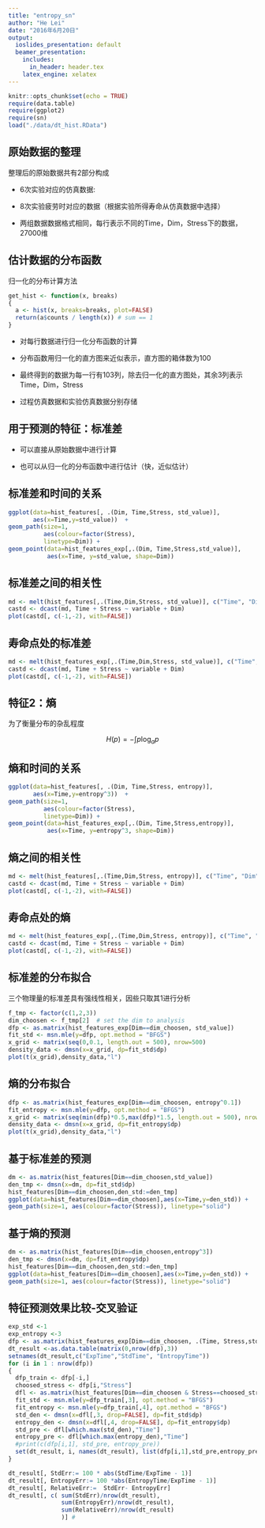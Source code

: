 ```yaml
---
title: "entropy_sn"
author: "He Lei"
date: "2016年6月20日"
output:
  ioslides_presentation: default
  beamer_presentation:
    includes:
      in_header: header.tex
    latex_engine: xelatex
---
```


```r
knitr::opts_chunk$set(echo = TRUE)
require(data.table)
require(ggplot2)
require(sn)
load("./data/dt_hist.RData")
```

## 原始数据的整理

整理后的原始数据共有2部分构成

* 6次实验对应的仿真数据:

* 8次实验疲劳时对应的数据（根据实验所得寿命从仿真数据中选择）

- 两组数据数据格式相同，每行表示不同的Time，Dim，Stress下的数据，27000维

## 估计数据的分布函数

 归一化的分布计算方法
```r
get_hist <- function(x, breaks)
{
  a <- hist(x, breaks=breaks, plot=FALSE)
  return(a$counts / length(x)) # sum == 1
}
```
* 对每行数据进行归一化分布函数的计算

* 分布函数用归一化的直方图来近似表示，直方图的箱体数为100

* 最终得到的数据为每一行有103列，除去归一化的直方图处，其余3列表示Time，Dim，Stress

* 过程仿真数据和实验仿真数据分别存储


## 用于预测的特征：标准差

* 可以直接从原始数据中进行计算

* 也可以从归一化的分布函数中进行估计（快，近似估计）


## 标准差和时间的关系
```r
ggplot(data=hist_features[, .(Dim, Time,Stress, std_value)],
       aes(x=Time,y=std_value))  +  
geom_path(size=1,
          aes(colour=factor(Stress),
          linetype=Dim)) +
geom_point(data=hist_features_exp[,.(Dim, Time,Stress,std_value)],
           aes(x=Time, y=std_value, shape=Dim))
```

## 标准差之间的相关性
```r
md <- melt(hist_features[,.(Time,Dim,Stress, std_value)], c("Time", "Dim","Stress"))
castd <- dcast(md, Time + Stress ~ variable + Dim)
plot(castd[, c(-1,-2), with=FALSE])
```

## 寿命点处的标准差
```r
md <- melt(hist_features_exp[,.(Time,Dim,Stress, std_value)], c("Time", "Dim","Stress"))
castd <- dcast(md, Time + Stress ~ variable + Dim)
plot(castd[, c(-1,-2), with=FALSE])
```

## 特征2：熵

为了衡量分布的杂乱程度

$$ H(p) = - \int p \log_a p $$

## 熵和时间的关系
```r
ggplot(data=hist_features[, .(Dim, Time,Stress, entropy)],
       aes(x=Time,y=entropy^3))  +  
geom_path(size=1,
          aes(colour=factor(Stress),
          linetype=Dim)) +
geom_point(data=hist_features_exp[,.(Dim, Time,Stress,entropy)],
           aes(x=Time, y=entropy^3, shape=Dim))
```

## 熵之间的相关性

```r
md <- melt(hist_features[,.(Time,Dim,Stress, entropy)], c("Time", "Dim","Stress"))
castd <- dcast(md, Time + Stress ~ variable + Dim)
plot(castd[, c(-1,-2), with=FALSE])
```

## 寿命点处的熵
```r
md <- melt(hist_features_exp[,.(Time,Dim,Stress, entropy)], c("Time", "Dim","Stress"))
castd <- dcast(md, Time + Stress ~ variable + Dim)
plot(castd[, c(-1,-2), with=FALSE])
```

## 标准差的分布拟合
三个物理量的标准差具有强线性相关，因些只取其1进行分析
```r
f_tmp <- factor(c(1,2,3))
dim_choosen <- f_tmp[2]  # set the dim to analysis
dfp <- as.matrix(hist_features_exp[Dim==dim_choosen, std_value])
fit_std <- msn.mle(y=dfp, opt.method = "BFGS")
x_grid <- matrix(seq(0,0.1, length.out = 500), nrow=500)
density_data <- dmsn(x=x_grid, dp=fit_std$dp)
plot(t(x_grid),density_data,"l")
```


## 熵的分布拟合
```r
dfp <- as.matrix(hist_features_exp[Dim==dim_choosen, entropy^0.1])
fit_entropy <- msn.mle(y=dfp, opt.method = "BFGS")
x_grid <- matrix(seq(min(dfp)*0.5,max(dfp)*1.5, length.out = 500), nrow=500)
density_data <- dmsn(x=x_grid, dp=fit_entropy$dp)
plot(t(x_grid),density_data,"l")
```

## 基于标准差的预测
```r
dm <- as.matrix(hist_features[Dim==dim_choosen,std_value])
den_tmp <- dmsn(x=dm, dp=fit_std$dp)
hist_features[Dim==dim_choosen,den_std:=den_tmp]
ggplot(data=hist_features[Dim==dim_choosen],aes(x=Time,y=den_std)) + 
geom_path(size=1, aes(colour=factor(Stress)), linetype="solid")
```

## 基于熵的预测
```r
dm <- as.matrix(hist_features[Dim==dim_choosen,entropy^3])
den_tmp <- dmsn(x=dm, dp=fit_entropy$dp)
hist_features[Dim==dim_choosen,den_std:=den_tmp]
ggplot(data=hist_features[Dim==dim_choosen],aes(x=Time,y=den_std)) + 
geom_path(size=1, aes(colour=factor(Stress)), linetype="solid")
```

## 特征预测效果比较-交叉验证

```r
exp_std <-1
exp_entropy <-3
dfp <- as.matrix(hist_features_exp[Dim==dim_choosen, .(Time, Stress,std_value^exp_std, entropy^exp_entropy)])
dt_result <-as.data.table(matrix(0,nrow(dfp),3))
setnames(dt_result,c("ExpTime","StdTime", "EntropyTime"))
for (i in 1 : nrow(dfp))
{
  dfp_train <- dfp[-i,]
  choosed_stress <- dfp[i,"Stress"]
  dfl <- as.matrix(hist_features[Dim==dim_choosen & Stress==choosed_stress, .(Time, Stress,std_value^exp_std, entropy^exp_entropy)])
  fit_std <- msn.mle(y=dfp_train[,3], opt.method = "BFGS")
  fit_entropy <- msn.mle(y=dfp_train[,4], opt.method = "BFGS")
  std_den <- dmsn(x=dfl[,3, drop=FALSE], dp=fit_std$dp)
  entropy_den <- dmsn(x=dfl[,4, drop=FALSE], dp=fit_entropy$dp)
  std_pre <- dfl[which.max(std_den),"Time"]
  entropy_pre <- dfl[which.max(entropy_den),"Time"]
  #print(c(dfp[i,1], std_pre, entropy_pre))
  set(dt_result, i, names(dt_result), list(dfp[i,1],std_pre,entropy_pre))
}

dt_result[, StdErr:= 100 * abs(StdTime/ExpTime - 1)]
dt_result[, EntropyErr:= 100 *abs(EntropyTime/ExpTime - 1)]
dt_result[, RelativeErr:=  StdErr- EntropyErr]
dt_result[, c( sum(StdErr)/nrow(dt_result), 
               sum(EntropyErr)/nrow(dt_result),
               sum(RelativeErr)/nrow(dt_result)
               )] # 
  
```




